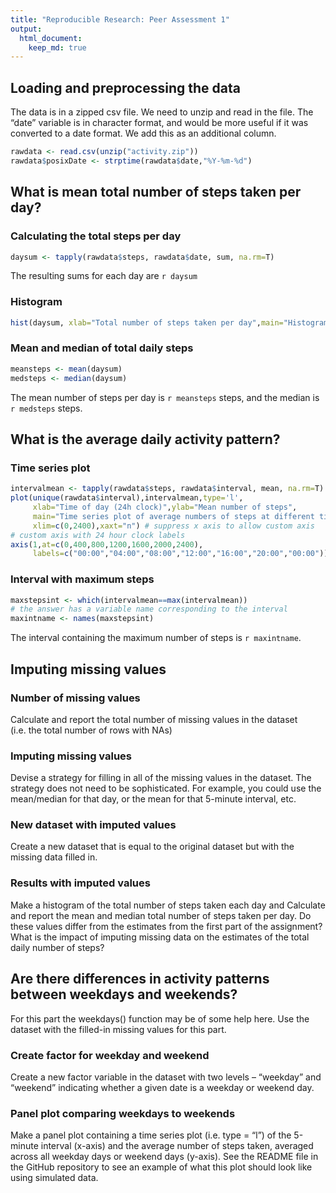 ```yaml
---
title: "Reproducible Research: Peer Assessment 1"
output: 
  html_document:
    keep_md: true
---
```


## Loading and preprocessing the data

The data is in a zipped csv file. We need to unzip and read in the file.
The "date" variable is in character format, and would be more useful if it was converted to a date format.  We add this as an additional column.

```r
rawdata <- read.csv(unzip("activity.zip"))
rawdata$posixDate <- strptime(rawdata$date,"%Y-%m-%d")
```

## What is mean total number of steps taken per day?

### Calculating the total steps per day

```r
daysum <- tapply(rawdata$steps, rawdata$date, sum, na.rm=T)
```

The resulting sums for each day are `r daysum`

### Histogram

```r
hist(daysum, xlab="Total number of steps taken per day",main="Histogram of daily step totals")
```

### Mean and median of total daily steps

```r
meansteps <- mean(daysum)
medsteps <- median(daysum)
```

The mean number of steps per day is `r meansteps` steps, and the median is `r medsteps` steps.

## What is the average daily activity pattern?

### Time series plot

```r
intervalmean <- tapply(rawdata$steps, rawdata$interval, mean, na.rm=T)
plot(unique(rawdata$interval),intervalmean,type='l',
     xlab="Time of day (24h clock)",ylab="Mean number of steps",
     main="Time series plot of average numbers of steps at different times of day",
     xlim=c(0,2400),xaxt="n") # suppress x axis to allow custom axis
# custom axis with 24 hour clock labels
axis(1,at=c(0,400,800,1200,1600,2000,2400),
     labels=c("00:00","04:00","08:00","12:00","16:00","20:00","00:00")) 
```

### Interval with maximum steps

```r
maxstepsint <- which(intervalmean==max(intervalmean))
# the answer has a variable name corresponding to the interval
maxintname <- names(maxstepsint)
```

The interval containing the maximum number of steps is `r maxintname`.

## Imputing missing values

### Number of missing values

Calculate and report the total number of missing values in the dataset (i.e. the total number of rows with NAs)

### Imputing missing values
Devise a strategy for filling in all of the missing values in the dataset. The strategy does not need to be sophisticated. For example, you could use the mean/median for that day, or the mean for that 5-minute interval, etc.

### New dataset with imputed values

Create a new dataset that is equal to the original dataset but with the missing data filled in.

### Results with imputed values

Make a histogram of the total number of steps taken each day and Calculate and report the mean and median total number of steps taken per day. Do these values differ from the estimates from the first part of the assignment? What is the impact of imputing missing data on the estimates of the total daily number of steps?

## Are there differences in activity patterns between weekdays and weekends?

For this part the weekdays() function may be of some help here. Use the dataset with the filled-in missing values for this part.

### Create factor for weekday and weekend

Create a new factor variable in the dataset with two levels – “weekday” and “weekend” indicating whether a given date is a weekday or weekend day.

### Panel plot comparing weekdays to weekends

Make a panel plot containing a time series plot (i.e. type = "l") of the 5-minute interval (x-axis) and the average number of steps taken, averaged across all weekday days or weekend days (y-axis). See the README file in the GitHub repository to see an example of what this plot should look like using simulated data.
